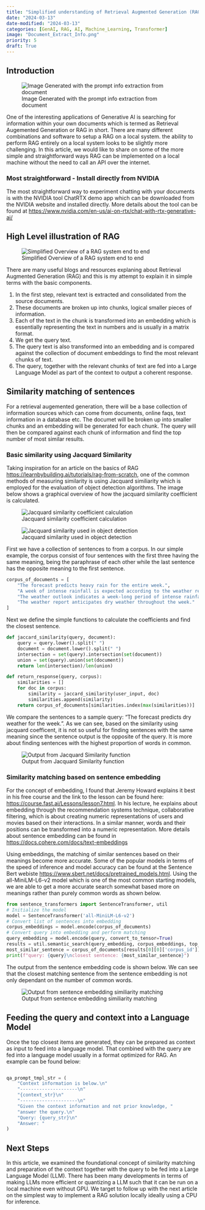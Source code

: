 ```yaml
---
title: "Simplified understanding of Retrieval Augmented Generation (RAG)"
date: "2024-03-13"
date-modified: "2024-03-13"
categories: [GenAI, RAG, AI, Machine_Learning, Transformer]
image: "Document_Extract_Info.png"
priority: 5
draft: True
---
```


## Introduction

![Image Generated with the prompt info extraction from document](Document_Extract_Info.png)


One of the interesting applications of Generative AI is searching for information within your own documents which is termed as Retrieval Augemented Generation or RAG in short. There are many different combinations and software to setup a RAG on a local system.  the ability to perform RAG entirely on a local system looks to be slightly more challenging. In this article, we would like to share on some of the more simple and straightforward ways RAG can be implemented on a local machine without the need to call an API over the internet.

### Most straightforward - Install directly from NVIDIA

The most straightforward way to experiment chatting with your documents is with the NVIDIA tool ChatRTX demo app which can be downloaded from the NVIDIA website and installed directly. More details about the tool can be found at <https://www.nvidia.com/en-us/ai-on-rtx/chat-with-rtx-generative-ai/>

## High Level illustration of RAG

![Simplified Overview of a RAG system end to end](rag_simplified_overview.png)

There are many useful blogs and resources explaning about Retrieval Augmented Generation (RAG) and this is my attempt to explain it in simple terms with the basic components.

1. In the first step, relevant text is extracted and consolidated from the source documents.
2. These documents are broken up into chunks, logical smaller pieces of information.
3. Each of the text in the chunk is transformed into an embedding which is essentially representing the text in numbers and is usually in a matrix format. 
4. We get the query text.
5. The query text is also transformed into an embedding and is compared against the collection of document embeddings to find the most relevant chunks of text.
6. The query, together with the relevant chunks of text are fed into a Large Language Model as part of the context to output a coherent response.

## Similarity matching of sentences

For a retrieval augemented generation, there will be a base collection of information sources which can come from documents, online faqs, text information in a database etc. The documet will be broken up into smaller chunks and an embedding will be generated for each chunk. The query will then be compared against each chunk of information and find the top number of most similar results.

### Basic similarity using Jacquard Similarity

Taking inspiration for an article on the basics of RAG <https://learnbybuilding.ai/tutorials/rag-from-scratch>, one of the common methods of measuring similarity is using Jacquard similiarity which is employed for the evaluation of object detection algorithms. The image below shows a graphical overview of how the jacquard similarity coefficient is calculated. 

![Jacquard similarity coefficient calculation](jacquard_similarity_wiki.png)

![Jacquard similarity used in object detection](jacquard_simililarity_object_detection_bounding_boxes.jpg)

First we have a collection of sentences to from a corpus. In our simple example, the corpus consist of four sentences with the first three having the same meaning, being the paraphrase of each other while the last sentence has the opposite meaning to the first sentence.

```python
corpus_of_documents = [
    "The forecast predicts heavy rain for the entire week.",
    "A week of intense rainfall is expected according to the weather report.",
    "The weather outlook indicates a week-long period of intense rainfall.",
    "The weather report anticipates dry weather throughout the week."
]
```

Next we define the simple functions to calculate the coefficients and find the closest sentence.

```python
def jaccard_similarity(query, document):
    query = query.lower().split(" ")
    document = document.lower().split(" ")
    intersection = set(query).intersection(set(document))
    union = set(query).union(set(document))
    return len(intersection)/len(union)

def return_response(query, corpus):
    similarities = []
    for doc in corpus:
        similarity = jaccard_similarity(user_input, doc)
        similarities.append(similarity)
    return corpus_of_documents[similarities.index(max(similarities))]
```
We compare the sentences to a sample query: "The forecast predicts dry weather for the week.". As we can see, based on the similarity using jacquard coefficent, it is not so useful for finding sentences with the same meaning since the sentence output is the opposite of the query. It is more about finding sentences with the highest proportion of words in common.

![Output from Jacquard Similarity function](jacquard_similarity_output.png)

### Similarity matching based on sentence embedding

For the concept of embedding, I found that Jeremy Howard explains it best in his free course and the link to the lesson can be found here: <https://course.fast.ai/Lessons/lesson7.html>. In his lecture, he explains about embedding through the recommendation systems technique, collaborative filtering, which is about creating numeric representations of users and movies based on their interactions. In a similar manner, words and their positions can be transformed into a numeric representation. More details about sentence embedding can be found in <https://docs.cohere.com/docs/text-embeddings>

Using embeddings, the matching of similar sentences based on their meanings become more accurate. Some of the popular models in terms of the speed of inference and model accuracy can be found at the Sentence Bert webiste <https://www.sbert.net/docs/pretrained_models.html>. Using the all-MiniLM-L6-v2 model which is one of the most common starting models, we are able to get a more accurate search somewhat based more on meanings rather than purely common words as shown below. 

```python
from sentence_transformers import SentenceTransformer, util
# Initialize the model
model = SentenceTransformer('all-MiniLM-L6-v2')
# Convert list of sentences into embedding
corpus_embeddings = model.encode(corpus_of_documents)
# Convert query into embedding and perform matching
query_embedding = model.encode(query, convert_to_tensor=True)
results = util.semantic_search(query_embedding, corpus_embeddings, top_k=5)
most_similar_sentence = corpus_of_documents[results[0][0]['corpus_id']]
print(f"query: {query}\nclosest sentence: {most_similar_sentence}")
```
The output from the sentence embedding code is shown below. We can see that the closest matching sentence from the sentence embedding is not only dependant on the number of common words.

![Output from sentence embedding similiarity matching](sentence_embedding_output.png)

## Feeding the query and context into a Language Model

Once the top closest items are generated, they can be prepared as context as input to feed into a language model. That combined with the query are fed into a language model usually in a format optimized for RAG. An example can be found below:

```python

qa_prompt_tmpl_str = (
    "Context information is below.\n"
    "---------------------\n"
    "{context_str}\n"
    "---------------------\n"
    "Given the context information and not prior knowledge, "
    "answer the query.\n"
    "Query: {query_str}\n"
    "Answer: "
)
```

## Next Steps

In this article, we examined the foundational concept of similarity matching and preparation of the context together with the query to be fed into a Large Language Model (LLM). There has been many developments in terms of making LLMs more efficient or quantizing a LLM such that it can be run on a local machine even without GPU. We target to follow up with the next article on the simplest way to implement a RAG solution locally ideally using a CPU for inference. 
